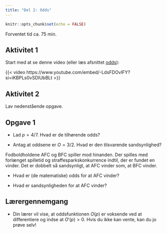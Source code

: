 ```yaml
---
title: "Del 2: Odds"
---
```



```r
knitr::opts_chunk$set(echo = FALSE)
```

[Forventet tid ca. 75 min.]{.estimeret_tid}

## Aktivitet 1 {.aimat}
Start med at se denne video (eller læs afsnittet [odds](../../materialer/logistisk/log-reg.qmd#odds)):

{{< video https://www.youtube.com/embed/-LdsFDOvlFY?si=iKBPLs0vSDlUbBLt >}}

## Aktivitet 2 {.aimat}

Lav nedenstående opgave.

::: {.callout-note collapse="false" appearance="minimal"}

## Opgave 1

* Lad $p=4/7$. Hvad er de tilhørende odds?

* Antag at oddsene er $O=3/2$. Hvad er den tilsvarende sandsynlighed?

Fodboldholdene AFC og BFC spiller mod hinanden.
Der spilles med forlænget spilletid og straffesparkskonkurrence indtil, der er fundet en vinder.
Det er dobbelt så sandsynligt, at AFC vinder som, at BFC vinder. 

* Hvad er (de matematiske) odds for at AFC vinder? 

* Hvad er sandsynligheden for at AFC vinder?

:::

::: {.callout-important collapse="false" appearance="minimal"}

## Lærergennemgang

* Din lærer vil vise, at oddsfunktionen $O(p)$ er voksende ved at differentiere og indse at $O'(p)>0$. Hvis du ikke kan vente, kan du jo prøve selv!

:::


